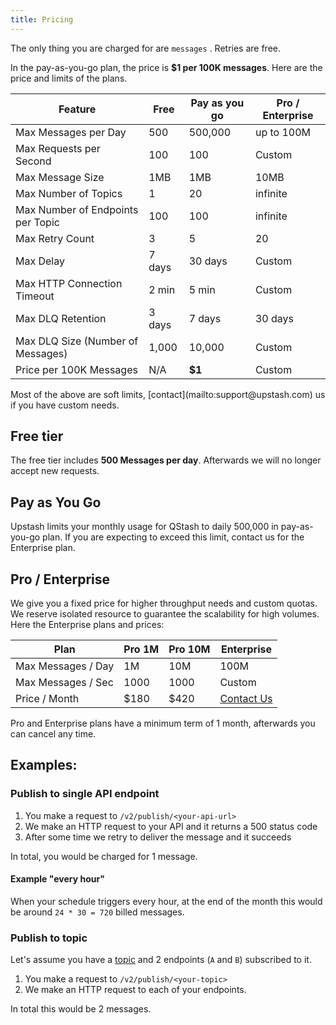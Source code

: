 ```yaml
---
title: Pricing
---
```


The only thing you are charged for are `messages` . Retries are free.

In the pay-as-you-go plan, the price is **\$1 per 100K messages**. Here are the
price and limits of the plans.

| Feature                           | Free   | Pay as you go | Pro / Enterprise |
| --------------------------------- | ------ | ------------- | ---------------- |
| Max Messages per Day              | 500    | 500,000       | up to 100M       |
| Max Requests per Second           | 100    | 100           | Custom           |
| Max Message Size                  | 1MB    | 1MB           | 10MB             |
| Max Number of Topics              | 1      | 20            | infinite         |
| Max Number of Endpoints per Topic | 100    | 100           | infinite         |
| Max Retry Count                   | 3      | 5             | 20               |
| Max Delay                         | 7 days | 30 days       | Custom           |
| Max HTTP Connection Timeout       | 2 min  | 5 min         | Custom           |
| Max DLQ Retention                 | 3 days | 7 days        | 30 days          |
| Max DLQ Size (Number of Messages) | 1,000  | 10,000        | Custom           |
| Price per 100K Messages           | N/A    | **\$1**       | Custom           |



<Note>
  Most of the above are soft limits, [contact](mailto:support@upstash.com) us if
  you have custom needs.
</Note>

## Free tier

The free tier includes **500 Messages per day**. Afterwards we will no longer
accept new requests.

## Pay as You Go

Upstash limits your monthly usage for QStash to daily 500,000 in pay-as-you-go
plan. If you are expecting to exceed this limit, contact us for the Enterprise
plan.

## Pro / Enterprise

We give you a fixed price for higher throughput needs and custom quotas.
We reserve isolated resource to guarantee the scalability for high volumes. Here
the Enterprise plans and prices:


| Plan               | Pro 1M | Pro 10M | Enterprise                               |
| ------------------ | ------ | ------- | ---------------------------------------- |
| Max Messages / Day | 1M     | 10M     | 100M                                     |
| Max Messages / Sec | 1000   | 1000    | Custom                                   |
| Price / Month      | \$180  | \$420   | [Contact Us](mailto:support@upstash.com) |


<Note>
  Pro and Enterprise plans have a minimum term of 1 month, afterwards you can cancel any
  time.
</Note>

## Examples:

### Publish to single API endpoint

1. You make a request to `/v2/publish/<your-api-url>`
2. We make an HTTP request to your API and it returns a 500 status code
3. After some time we retry to deliver the message and it succeeds

In total, you would be charged for 1 message.

#### Example "every hour"

When your schedule triggers every hour, at the end of the month this would be
around `24 * 30 = 720` billed messages.

### Publish to topic

Let's assume you have a [topic](/qstash/features/topics) and 2 endpoints (`A`
and `B`) subscribed to it.

1. You make a request to `/v2/publish/<your-topic>`
2. We make an HTTP request to each of your endpoints.

In total this would be 2 messages.
